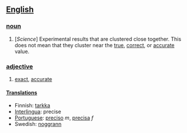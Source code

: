==[[English]]==
===[[noun]]===
# [''Science''] Experimental results that are clustered close together.  This does not mean that they cluster near the [[true]], [[correct]], or [[accurate]] value.
===[[adjective]]===
# [[exact]], [[accurate]]
====[[Translation]]s====
*Finnish: [[tarkka]]
*[[Interlingua]]: precise
*[[Portuguese]]: [[preciso]] ''m'', [[precisa]] ''f''
*Swedish: [[noggrann]]